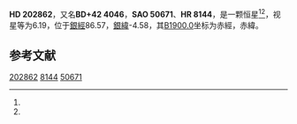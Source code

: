 {{Starbox begin
| name = HD 202862
}}
{{Starbox observe
| epoch = [[J2000.0|J2000.0]]
| constell = {{星座名待查}}<ref name=SIMBAD>{{cite web
 | url=http://simbad.u-strasbg.fr/simbad/sim-id?Ident=HR+8144
 | title=Pulsating variable Star
 | publisher=Centre de Données astronomiques de Strasbourg
 | work=SIMBAD
 | accessdate=2012-07-13
 | archive-date=2021-08-19
 | archive-url=https://web.archive.org/web/20210819012732/http://simbad.u-strasbg.fr/simbad/sim-id?Ident=HR+8144
 }}</ref><ref name=DATA>{{cite web
 | url=http://vizier.u-strasbg.fr/viz-bin/VizieR-5?-out.add=.&-source=5050&-corr=PK=HR&-out.max=9999&HR=8144
 | title=VizieR Detailed Page
 | accessdate=2012-07-13
 | archive-date=2016-03-04
 | archive-url=https://web.archive.org/web/20160304220119/http://vizier.u-strasbg.fr/viz-bin/VizieR-5?-out.add=.&-source=5050&-corr=PK=HR&-out.max=9999&HR=8144
 | dead-url=no
 }}</ref>
| 星官 = 
| ra = {{RA|21|17|23.2}}<ref name=SIMBAD /><ref name=DATA />
| dec = {{DEC|+42|41|0}}<ref name=SIMBAD /><ref name=DATA />
| appmag_v = 6.19<ref name=SIMBAD /><ref name=DATA />
}}
{{Starbox character
| class = B7Vn<ref name=SIMBAD /><ref name=DATA />
| b-v = -0.11<ref name=SIMBAD /><ref name=DATA />
| u-b = -0.43<ref name=SIMBAD /><ref name=DATA />
| r-i = <ref name=SIMBAD /><ref name=DATA />
| variable = 
}}
{{Starbox astrometry
| radial_v = -0.43
| prop_mo_ra = -20
| parallax = 
| p_error = 
}}
{{Starbox catalog
| names =BD+42 4046，[[SAO星表|SAO]] 50671，[[HD星表|HD]] 202862，[[HR星表|HR]] 8144}}
{{Starbox reference |Simbad=HR+8144}}
{{Starbox end}}

'''HD 202862'''，又名'''BD+42 4046'''，'''SAO 50671'''、'''HR 8144'''，是一颗恒星<ref name=SIMBAD /><ref name=DATA />，视星等为6.19，位于[[銀道座標系|銀經]]86.57，[[銀道座標系|銀緯]]-4.58，其[[B1900.0|B1900.0]]坐标为赤經{{RA|21|13|36.2}}，赤緯{{DEC|+42|-4.58|51}}。

== 参考文献 ==
{{reflist}}

{{star-stub}}

[[Category:HD和HDE天體|202862]]
[[Category:HR天體|8144]]
[[Category:SAO天體|50671]]